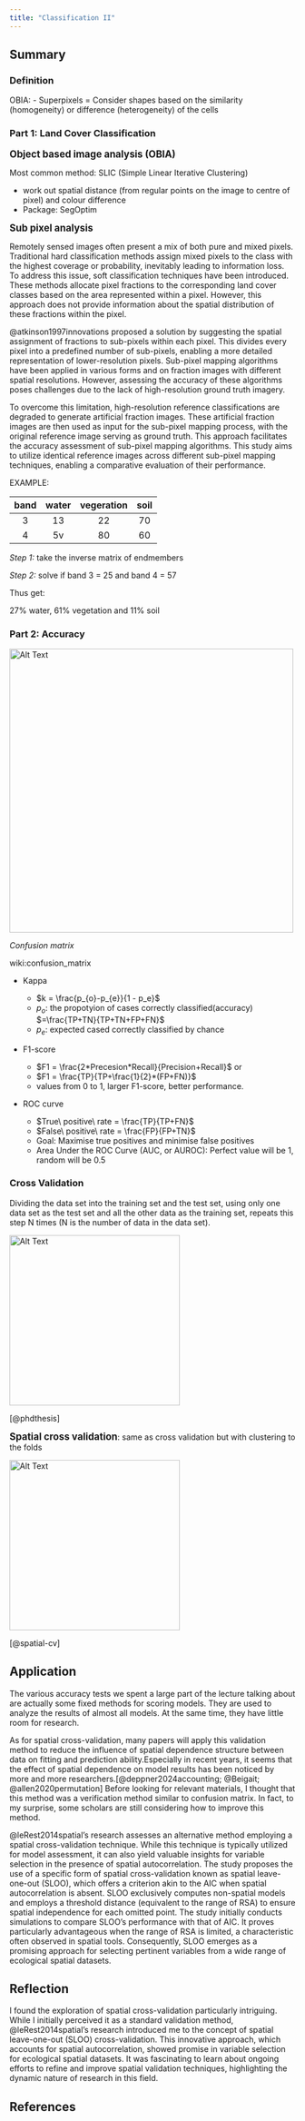 ```yaml
---
title: "Classification II"
---
```


## Summary

### Definition

OBIA: - Superpixels = Consider shapes based on the similarity (homogeneity) or difference (heterogeneity) of the cells

### Part 1: Land Cover Classification

<big>**Object based image analysis (OBIA)**</big>

Most common method: SLIC (Simple Linear Iterative Clustering)

-   work out spatial distance (from regular points on the image to centre of pixel) and colour difference
-   Package: SegOptim

<big>**Sub pixel analysis**</big>

Remotely sensed images often present a mix of both pure and mixed pixels. Traditional hard classification methods assign mixed pixels to the class with the highest coverage or probability, inevitably leading to information loss. To address this issue, soft classification techniques have been introduced. These methods allocate pixel fractions to the corresponding land cover classes based on the area represented within a pixel. However, this approach does not provide information about the spatial distribution of these fractions within the pixel.

@atkinson1997innovations proposed a solution by suggesting the spatial assignment of fractions to sub-pixels within each pixel. This divides every pixel into a predefined number of sub-pixels, enabling a more detailed representation of lower-resolution pixels. Sub-pixel mapping algorithms have been applied in various forms and on fraction images with different spatial resolutions. However, assessing the accuracy of these algorithms poses challenges due to the lack of high-resolution ground truth imagery.

To overcome this limitation, high-resolution reference classifications are degraded to generate artificial fraction images. These artificial fraction images are then used as input for the sub-pixel mapping process, with the original reference image serving as ground truth. This approach facilitates the accuracy assessment of sub-pixel mapping algorithms. This study aims to utilize identical reference images across different sub-pixel mapping techniques, enabling a comparative evaluation of their performance.

EXAMPLE:

| band | water | vegeration | soil |
|:----:|:-----:|:----------:|:----:|
|  3   |  13   |     22     |  70  |
|  4   |  5v   |     80     |  60  |

```{=tex}
\begin{align*}
\begin{bmatrix}
 \text{band } 3\\
 \text{band } 4\\
 \text{sum to } 1
\end{bmatrix} &= \begin{bmatrix}
 p_{\text{water}} & p_{\text{veg}} & p_{\text{soil}}\\
 p_{\text{water}} & p_{\text{veg}} & p_{\text{soil}}\\
 1 & 1 & 1
\end{bmatrix}\begin{bmatrix}
 f_{\text{water}} \\
 f_{\text{veg}}\\
 f_{\text{soil}}
\end{bmatrix}
\end{align*}
```
*Step 1:* take the inverse matrix of endmembers

```{=tex}
\begin{align*}
\begin{bmatrix}
 13 & 22 & 70\\
 5 & 80 & 60\\
 1 & 1 & 1
\end{bmatrix} \to \begin{bmatrix}
 -0.0053 & -0.0127& 1.1322\\
 -0.0145& 0.0150 & 0.1137\\
 0.0198 & -0.0024 & -0.2460
\end{bmatrix}
\end{align*}
```
*Step 2:* solve if band 3 = 25 and band 4 = 57

```{=tex}
\begin{align*}
\begin{bmatrix}
 f_{\text{water}} \\
 f_{\text{veg}}\\
 f_{\text{soil}}
\end{bmatrix} &= \begin{bmatrix}
 -0.0053 & -0.0127& 1.1322\\
 -0.0145& 0.0150 & 0.1137\\
 0.0198 & -0.0024 & -0.2460
\end{bmatrix}\begin{bmatrix}
 25 \\
 57\\
 1
\end{bmatrix}
\end{align*}
```
Thus get:

```{=tex}
\begin{bmatrix}
 0.27 \\
 0.61\\
 0.11
\end{bmatrix}
```
27% water, 61% vegetation and 11% soil

### Part 2: Accuracy

<p align="center">

<img src="fig/week8/fig1.png" alt="Alt Text" width="500"/>

</p>

<p align="right">

*Confusion matrix*

</p>

wiki:confusion_matrix

-   Kappa

    -   $k = \frac{p_{o}-p_{e}}{1 - p_e}$
    -   $p_o$: the propotyion of cases correctly classified(accuracy) $=\frac{TP+TN}{TP+TN+FP+FN}$
    -   $p_e$: expected cased correctly classified by chance

-   F1-score

    -   $F1 = \frac{2*Precesion*Recall}{Precision+Recall}$ or
    -   $F1 = \frac{TP}{TP+\frac{1}{2}*(FP+FN)}$
    -   values from 0 to 1, larger F1-score, better performance.

-   ROC curve

    -   $True\ positive\ rate = \frac{TP}{TP+FN}$
    -   $False\ positive\ rate = \frac{FP}{FP+TN}$
    -   Goal: Maximise true positives and minimise false positives
    -   Area Under the ROC Curve (AUC, or AUROC): Perfect value will be 1, random will be 0.5

### Cross Validation

Dividing the data set into the training set and the test set, using only one data set as the test set and all the other data as the training set, repeats this step N times (N is the number of data in the data set).

<p align="center">

<img src="fig/week8/fig2.png" alt="Alt Text" width="300"/>

</p>

<p align="right">

[@phdthesis]

</p>

<big>**Spatial cross validation**</big>: same as cross validation but with clustering to the folds

<p align="center">

<img src="fig/week8/fig3.png" alt="Alt Text" width="300"/>

</p>

<p align="right">

[@spatial-cv]

</p>

## Application

The various accuracy tests we spent a large part of the lecture talking about are actually some fixed methods for scoring models. They are used to analyze the results of almost all models. At the same time, they have little room for research.

As for spatial cross-validation, many papers will apply this validation method to reduce the influence of spatial dependence structure between data on fitting and prediction ability.Especially in recent years, it seems that the effect of spatial dependence on model results has been noticed by more and more researchers.[@deppner2024accounting; @Beigait; @allen2020permutation] Before looking for relevant materials, I thought that this method was a verification method similar to confusion matrix. In fact, to my surprise, some scholars are still considering how to improve this method.

@leRest2014spatial's research assesses an alternative method employing a spatial cross-validation technique. While this technique is typically utilized for model assessment, it can also yield valuable insights for variable selection in the presence of spatial autocorrelation. The study proposes the use of a specific form of spatial cross-validation known as spatial leave-one-out (SLOO), which offers a criterion akin to the AIC when spatial autocorrelation is absent. SLOO exclusively computes non-spatial models and employs a threshold distance (equivalent to the range of RSA) to ensure spatial independence for each omitted point. The study initially conducts simulations to compare SLOO's performance with that of AIC. It proves particularly advantageous when the range of RSA is limited, a characteristic often observed in spatial tools. Consequently, SLOO emerges as a promising approach for selecting pertinent variables from a wide range of ecological spatial datasets.

## Reflection

I found the exploration of spatial cross-validation particularly intriguing. While I initially perceived it as a standard validation method, @leRest2014spatial's research introduced me to the concept of spatial leave-one-out (SLOO) cross-validation. This innovative approach, which accounts for spatial autocorrelation, showed promise in variable selection for ecological spatial datasets. It was fascinating to learn about ongoing efforts to refine and improve spatial validation techniques, highlighting the dynamic nature of research in this field.

## References
